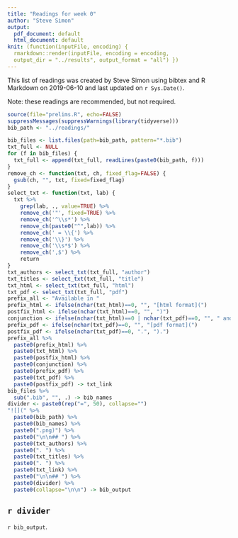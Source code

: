 ```yaml
---
title: "Readings for week 0"
author: "Steve Simon"
output:
  pdf_document: default
  html_document: default
knit: (function(inputFile, encoding) {
  rmarkdown::render(inputFile, encoding = encoding,
  output_dir = "../results", output_format = "all") })  
---
```


This list of readings was created by Steve Simon using bibtex and R Markdown on 2019-06-10 and last updated on `r Sys.Date()`.

Note: these readings are recommended, but not required.

```r
source(file="prelims.R", echo=FALSE)
suppressMessages(suppressWarnings(library(tidyverse)))
bib_path <- "../readings/"
```

```r
bib_files <- list.files(path=bib_path, pattern="*.bib")
txt_full <- NULL
for (f in bib_files) {
  txt_full <- append(txt_full, readLines(paste0(bib_path, f)))
}
remove_ch <- function(txt, ch, fixed_flag=FALSE) {
  gsub(ch, "", txt, fixed=fixed_flag)
}
select_txt <- function(txt, lab) {
  txt %>%
    grep(lab, ., value=TRUE) %>%
    remove_ch('"', fixed=TRUE) %>%
    remove_ch('^\\s*') %>%
    remove_ch(paste0("^",lab)) %>%
    remove_ch(' = \\{') %>%
    remove_ch('\\}') %>%
    remove_ch('\\s*$') %>%
    remove_ch(',$') %>%
    return
}
txt_authors <- select_txt(txt_full, "author")
txt_titles <- select_txt(txt_full, "title")
txt_html <- select_txt(txt_full, "html")
txt_pdf <- select_txt(txt_full, "pdf")
prefix_all <- "Available in "
prefix_html <- ifelse(nchar(txt_html)==0, "", "[html format](")
postfix_html <- ifelse(nchar(txt_html)==0, "", ")")
conjunction <- ifelse(nchar(txt_html)==0 | nchar(txt_pdf)==0, "", " and ")
prefix_pdf <- ifelse(nchar(txt_pdf)==0, "", "[pdf format](")
postfix_pdf <- ifelse(nchar(txt_pdf)==0, ".", ").")
prefix_all %>%
  paste0(prefix_html) %>%
  paste0(txt_html) %>%
  paste0(postfix_html) %>%
  paste0(conjunction) %>%
  paste0(prefix_pdf) %>%
  paste0(txt_pdf) %>%
  paste0(postfix_pdf) -> txt_link
bib_files %>%
  sub(".bib", "", .) -> bib_names
divider <- paste0(rep("=", 50), collapse="")
"![](" %>%
  paste0(bib_path) %>%
  paste0(bib_names) %>%
  paste0(".png)") %>%
  paste0("\n\n## ") %>%
  paste0(txt_authors) %>%
  paste0(". ") %>%
  paste0(txt_titles) %>%
  paste0(". ") %>%
  paste0(txt_link) %>%
  paste0("\n\n## ") %>%
  paste0(divider) %>%
  paste0(collapse="\n\n") -> bib_output
```

## `r divider`

`r bib_output`.

